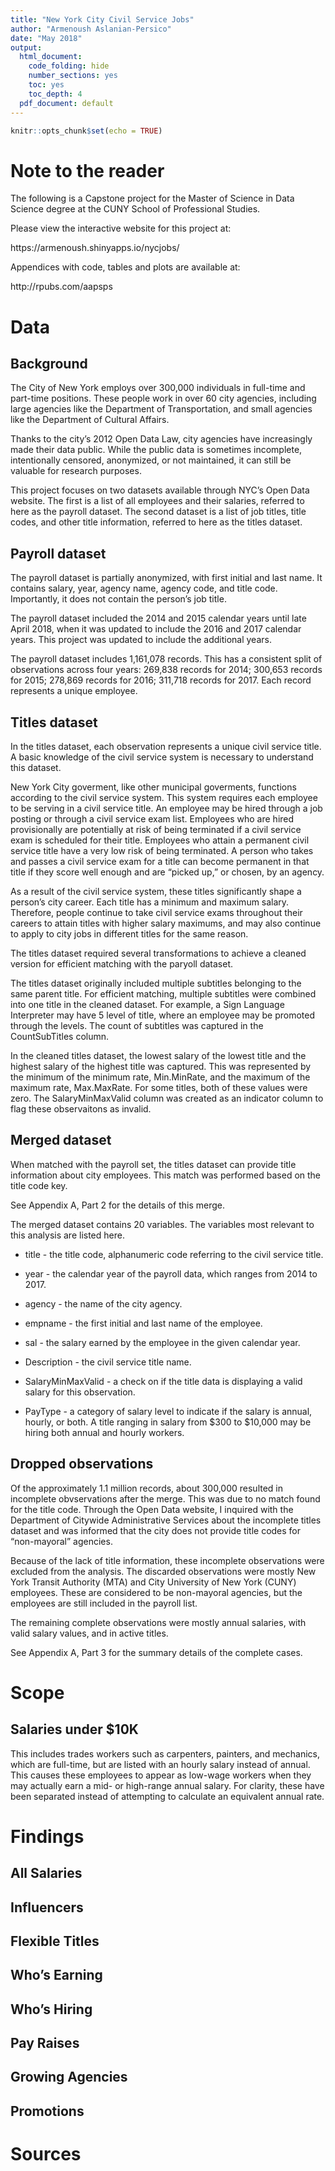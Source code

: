 ```yaml
---
title: "New York City Civil Service Jobs"
author: "Armenoush Aslanian-Persico"
date: "May 2018"
output:
  html_document:
    code_folding: hide
    number_sections: yes
    toc: yes
    toc_depth: 4
  pdf_document: default
---
```


```r
knitr::opts_chunk$set(echo = TRUE)
```

# Note to the reader

The following is a Capstone project for the Master of Science in Data Science degree at the CUNY School of Professional Studies.

Please view the interactive website for this project at:

https://armenoush.shinyapps.io/nycjobs/

Appendices with code, tables and plots are available at:

http://rpubs.com/aapsps


# Data

## Background

The City of New York employs over 300,000 individuals in full-time and part-time positions. These people work in over 60 city agencies, including large agencies like the Department of Transportation, and small agencies like the Department of Cultural Affairs. 

Thanks to the city's 2012 Open Data Law, city agencies have increasingly made their data public. While the public data is sometimes incomplete, intentionally censored, anonymized, or not maintained, it can still be valuable for research purposes.

This project focuses on two datasets available through NYC's Open Data website. The first is a list of all employees and their salaries, referred to here as the payroll dataset. The second dataset is a list of job titles, title codes, and other title information, referred to here as the titles dataset.

## Payroll dataset

The payroll dataset is partially anonymized, with first initial and last name. It contains salary, year, agency name, agency code, and title code. Importantly, it does not contain the person's job title. 

The payroll dataset included the 2014 and 2015 calendar years until late April 2018, when it was updated to include the 2016 and 2017 calendar years. This project was updated to include the additional years.

The payroll dataset includes 1,161,078 records. This has a consistent split of observations across four years: 269,838 records for 2014; 300,653 records for 2015; 278,869 records for 2016; 311,718 records for 2017. Each record represents a unique employee.

## Titles dataset

In the titles dataset, each observation represents a unique civil service title. A basic knowledge of the civil service system is necessary to understand this dataset.

New York City goverment, like other municipal goverments, functions according to the civil service system. This system requires each employee to be serving in a civil service title. An employee may be hired through a job posting or through a civil service exam list. Employees who are hired provisionally are potentially at risk of being terminated if a civil service exam is scheduled for their title. Employees who attain a permanent civil service title have a very low risk of being terminated. A person who takes and passes a civil service exam for a title can become permanent in that title if they score well enough and are "picked up," or chosen, by an agency.

As a result of the civil service system, these titles significantly shape a person's city career. Each title has a minimum and maximum salary. Therefore, people continue to take civil service exams throughout their careers to attain titles with higher salary maximums, and may also continue to apply to city jobs in different titles for the same reason.

The titles dataset required several transformations to achieve a cleaned version for efficient matching with the paryoll dataset.

The titles dataset originally included multiple subtitles belonging to the same parent title. For efficient matching, multiple subtitles were combined into one title in the cleaned dataset. For example, a Sign Language Interpreter may have 5 level of title, where an employee may be promoted through the levels. The count of subtitles was captured in the CountSubTitles column.

In the cleaned titles dataset, the lowest salary of the lowest title and the highest salary of the highest title was captured. This was represented by the minimum of the minimum rate, Min.MinRate, and the maximum of the maximum rate, Max.MaxRate. For some titles, both of these values were zero. The SalaryMinMaxValid column was created as an indicator column to flag these observaitons as invalid. 

## Merged dataset

When matched with the payroll set, the titles dataset can provide title information about city employees. This match was performed based on the title code key. 

See Appendix A, Part 2 for the details of this merge.

The merged dataset contains 20 variables. The variables most relevant to this analysis are listed here.

* title - the title code, alphanumeric code referring to the civil service title.

* year - the calendar year of the payroll data, which ranges from 2014 to 2017.

* agency - the name of the city agency.

* empname - the first initial and last name of the employee.

* sal - the salary earned by the employee in the given calendar year. 

* Description - the civil service title name.

* SalaryMinMaxValid - a check on if the title data is displaying a valid salary for this observation.

* PayType - a category of salary level to indicate if the salary is annual, hourly, or both. A title ranging in salary from \$300 to \$10,000 may be hiring both annual and hourly workers.

## Dropped observations

Of the approximately 1.1 million records, about 300,000 resulted in incomplete obvservations after the merge. This was due to no match found for the title code. Through the Open Data website, I inquired with the Department of Citywide Administrative Services about the incomplete titles dataset and was informed that the city does not provide title codes for "non-mayoral" agencies. 

Because of the lack of title information, these incomplete observations were excluded from the analysis. The discarded observations were mostly New York Transit Authority (MTA) and City University of New York (CUNY) employees. These are considered to be non-mayoral agencies, but the employees are still included in the payroll list.

The remaining complete observations were mostly annual salaries, with valid salary values, and in active titles. 

See Appendix A, Part 3 for the summary details of the complete cases.

# Scope



## Salaries under $10K

This includes trades workers such as carpenters, painters, and mechanics, which are full-time, but are listed with an hourly salary instead of annual. This causes these employees to appear as low-wage workers when they may actually earn a mid- or high-range annual salary. For clarity, these have been separated instead of attempting to calculate an equivalent annual rate.

# Findings

## All Salaries

## Influencers

## Flexible Titles

## Who's Earning

## Who's Hiring

## Pay Raises

## Growing Agencies

## Promotions

# Sources



